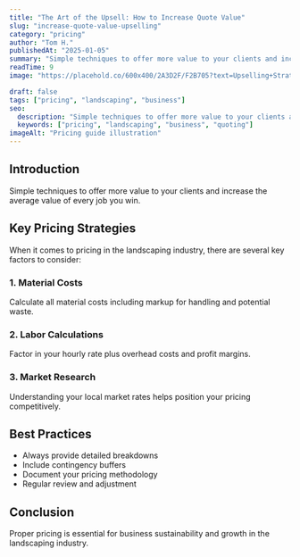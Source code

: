 ```yaml
---
title: "The Art of the Upsell: How to Increase Quote Value"
slug: "increase-quote-value-upselling"
category: "pricing"
author: "Tom H."
publishedAt: "2025-01-05"
summary: "Simple techniques to offer more value to your clients and increase the average value of every job you win."
readTime: 9
image: "https://placehold.co/600x400/2A3D2F/F2B705?text=Upselling+Strategies&font=source-sans-pro"

draft: false
tags: ["pricing", "landscaping", "business"]
seo:
  description: "Simple techniques to offer more value to your clients and increase the average value of every job you win."
  keywords: ["pricing", "landscaping", "business", "quoting"]
imageAlt: "Pricing guide illustration"
---
```



## Introduction

Simple techniques to offer more value to your clients and increase the average value of every job you win.

## Key Pricing Strategies

When it comes to pricing in the landscaping industry, there are several key factors to consider:

### 1. Material Costs
Calculate all material costs including markup for handling and potential waste.

### 2. Labor Calculations  
Factor in your hourly rate plus overhead costs and profit margins.

### 3. Market Research
Understanding your local market rates helps position your pricing competitively.

## Best Practices

- Always provide detailed breakdowns
- Include contingency buffers
- Document your pricing methodology
- Regular review and adjustment

## Conclusion

Proper pricing is essential for business sustainability and growth in the landscaping industry.
